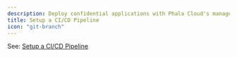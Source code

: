 ```yaml
---
description: Deploy confidential applications with Phala Cloud's managed TEE infrastructure.
title: Setup a CI/CD Pipeline
icon: "git-branch"
---
```



See: [Setup a CI/CD Pipeline](/phala-cloud/be-production-ready/ci-cd-automation/setup-a-ci-cd-pipeline)
